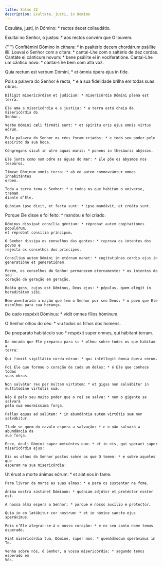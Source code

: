 ```yaml
---
title: Salmo 32
description: Exultate, justi, in Domino
---
```


<div class="side-by-side not-content">

Exsuláte, justi, in Dómino: \* rectos decet collaudátio.</span>

Exultai no Senhor, ó justos: \* aos rectos convém que O louvem.

{" "}
<span>
  Confitémini Dómino in cíthara: * in psaltério decem chordárum psállite illi.
  Louvai o Senhor com a cítara: * cantai-Lhe com o saltério de dez cordas.
  Cantáte ei cánticum novum: * bene psállite ei in vociferatióne.
</span>
Cantai-Lhe um cântico novo: * cantai-Lhe bem com alta voz.

Quia rectum est verbum Dómini, \* et ómnia ópera ejus in fide.

  <span>
    Pois a palavra do Senhor é recta, * e a sua fidelidade brilha em todas suas
    obras.
 
    Díligit misericórdiam et judícium: * misericórdia Dómini plena est terra.
 
    Ele ama a misericórdia e a justiça: * a terra está cheia da misericórdia do
    Senhor.
 
    Verbo Dómini cæli firmáti sunt: * et spíritu oris ejus omnis virtus eórum.
 
    Pela palavra do Senhor os céus foram criados: * e todo seu poder pelo
    espírito da sua boca.
 
    Cóngregans sicut in utre aquas maris: * ponens in thesáuris abýssos.
 
    Ele junta como num odre as águas do mar: * Ele põe os abysmos nos tesouros.
 
    Tímeat Dóminum omnis terra: * ab eo autem commoveántur omnes inhabitántes
    orbem.
 
    Toda a terra tema o Senhor: * e todos os que habitam o universo, tremam
    diante d’Ele.
 
    Quóniam ipse dixit, et facta sunt: * ipse mandávit, et creáta sunt.

Porque Ele disse e foi feito: \* mandou e foi criado.

    Dóminus díssipat consília géntium: * réprobat autem cogitatiónes populórum,
    et réprobat consília príncipum.

    O Senhor dissipa os conselhos das gentes: * reprova os intentos dos povos e
    rejeita os conselhos dos príncipes.

    Consílium autem Dómini in ætérnum manet: * cogitatiónes cordis ejus in
    generatióne et generatiónem.

    Porém, os conselhos do Senhor permanecem eternamente: * os intentos do seu
    coração de geração em geração.

    Beáta gens, cujus est Dóminus, Deus ejus: * pópulus, quem elégit in
    hereditátem sibi.

    Bem-aventurada a nação que tem o Senhor por seu Deus: * o povo que Ele
    escolheu para sua herança.

De cælo respéxit Dóminus: \* vidit omnes fílios hóminum.</span>

O Senhor olhou do céu: \* viu todos os filhos dos homens.

  <span>
    De præparáto habitáculo suo * respéxit super omnes, qui hábitant terram.
 
    Da morada que Ele preparou para si * olhou sobre todos os que habitam a
    terra:
 
    Qui finxit sigillátim corda eórum: * qui intéllegit ómnia ópera eórum.
 
    Foi Ele que formou o coração de cada um deles: * é Ele que conhece todas
    suas obras.
 
    Non salvátur rex per multam virtútem: * et gigas non salvábitur in
    multitúdine virtútis suæ.
 
    Não é pelo seu muito poder que o rei se salva: * nem o gigante se salvará
    pela sua enormíssima força.
 
    Fallax equus ad salútem: * in abundántia autem virtútis suæ non salvábitur.
 
    Ilude-se quem do cavalo espera a salvação: * e o não salvará a abundância da
    sua força.
 
    Ecce, óculi Dómini super metuéntes eum: * et in eis, qui sperant super
    misericórdia ejus:
 
    Eis os olhos do Senhor postos sobre os que O temem: * e sobre aqueles que
    esperam na sua misericórdia:

Ut éruat a morte ánimas eórum: \* et alat eos in fame.

    Para livrar da morte as suas almas: * e para os sustentar na fome.

    Ánima nostra sústinet Dóminum: * quóniam adjútor et protéctor noster est.

    A nossa alma espera o Senhor: * porque é nosso auxílio e protector.

    Quia in eo lætábitur cor nostrum: * et in nómine sancto ejus sperávimus.

    Pois n’Ele alegrar-se-á o nosso coração: * e no seu santo nome temos
    esperado.

    Fiat misericórdia tua, Dómine, super nos: * quemádmodum sperávimus in Te.

    Venha sobre nós, ó Senhor, a vossa misericórdia: * segundo temos esperado em
    Vós.

</div>
